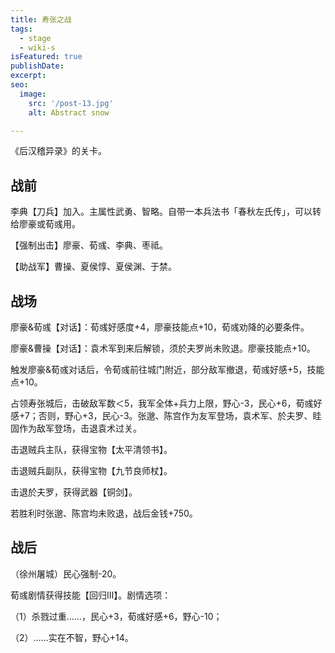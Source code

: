 ```yaml
---
title: 寿张之战
tags:
  - stage
  - wiki-s
isFeatured: true
publishDate: 
excerpt: 
seo:
  image:
    src: '/post-13.jpg'
    alt: Abstract snow

---
```



《后汉稽异录》的关卡。

<h2  class='section-title'>战前</h2>

李典【刀兵】加入。主属性武勇、智略。自带一本兵法书「春秋左氏传」，可以转给廖豪或荀彧用。

【强制出击】廖豪、荀彧、李典、枣祗。

【助战军】曹操、夏侯惇、夏侯渊、于禁。

<h2  class='section-title'>战场</h2>

廖豪&荀彧【对话】：荀彧好感度+4，廖豪技能点+10，荀彧劝降的必要条件。

廖豪&曹操【对话】：袁术军到来后解锁，须於夫罗尚未败退。廖豪技能点+10。

触发廖豪&荀彧对话后，令荀彧前往城门附近，部分敌军撤退，荀彧好感+5，技能点+10。

占领寿张城后，击破敌军数＜5，我军全体+兵力上限，野心-3，民心+6，荀彧好感+7；否则，野心+3，民心-3。张邈、陈宫作为友军登场，袁术军、於夫罗、眭固作为敌军登场，击退袁术过关。

击退贼兵主队，获得宝物【太平清领书】。

击退贼兵副队，获得宝物【九节良师杖】。

击退於夫罗，获得武器【铜剑】。

若胜利时张邈、陈宫均未败退，战后金钱+750。


<h2  class='section-title'>战后</h2>

（徐州屠城）民心强制-20。

荀彧剧情获得技能【回归Ⅲ】。剧情选项：

（1）杀戮过重……，民心+3，荀彧好感+6，野心-10；

（2）……实在不智，野心+14。
